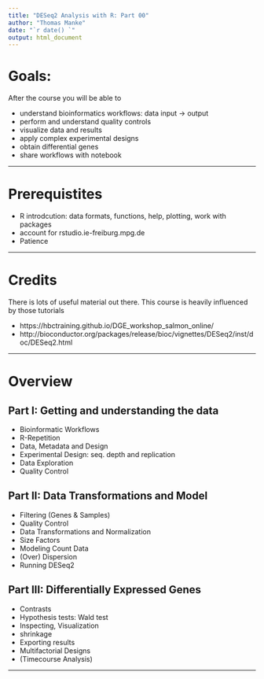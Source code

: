 ```yaml
---
title: "DESeq2 Analysis with R: Part 00"
author: "Thomas Manke"
date: "`r date() `"
output: html_document
---
```


# Goals: 

<!-- ![Typical examples from R.](../images/DESeq2_workflow.png) -->

After the course you will be able to

* understand bioinformatics workflows: data input $\to$ output
* perform and understand quality controls
* visualize data and results
* apply complex experimental designs
* obtain differential genes
* share workflows with notebook

***

# Prerequistites
* R introdcution: data formats, functions, help, plotting, work with packages
* account for rstudio.ie-freiburg.mpg.de
* Patience

***

# Credits
There is lots of useful material out there. This course is heavily influenced by those tutorials

 * https://hbctraining.github.io/DGE_workshop_salmon_online/
 * http://bioconductor.org/packages/release/bioc/vignettes/DESeq2/inst/doc/DESeq2.html

***

# Overview

## Part I: Getting and understanding the data

* Bioinformatic Workflows
* R-Repetition
* Data, Metadata and Design
* Experimental Design: seq. depth and replication
* Data Exploration
* Quality Control


## Part II: Data Transformations and Model
* Filtering (Genes & Samples)
* Quality Control
* Data Transformations and Normalization
* Size Factors
* Modeling Count Data
* (Over) Dispersion
* Running DESeq2

## Part III: Differentially Expressed Genes
* Contrasts
* Hypothesis tests: Wald test
* Inspecting, Visualization
* shrinkage
* Exporting results
* Multifactorial Designs
* (Timecourse Analysis)

***



